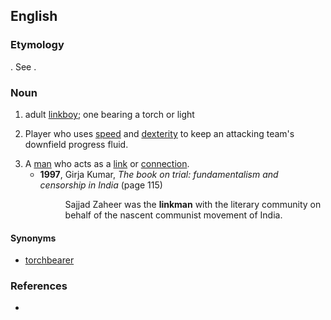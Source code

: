 ==English==

===Etymology===
{{suffix|en|link|man}}. See {{m|en|link||torch, light}}.

===Noun===
{{en-noun|linkmen}}

# adult [[linkboy]]; one bearing a torch or light
# {{lb|en|rugby}} Player who uses [[speed]] and [[dexterity]] to keep an attacking team's downfield progress fluid.
# A [[man]] who acts as a [[link]] or [[connection]].
#* '''1997''', Girja Kumar, ''The book on trial: fundamentalism and censorship in India'' (page 115)
#*: Sajjad Zaheer was the '''linkman''' with the literary community on behalf of the nascent communist movement of India.

====Synonyms====
* [[torchbearer]]

===References===
* {{R:Websters}}